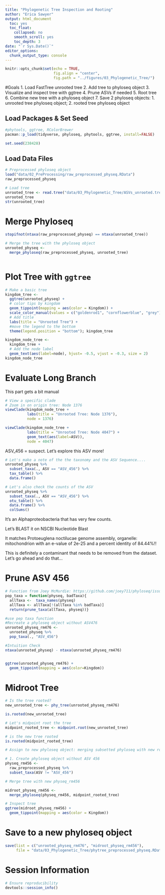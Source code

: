 ```yaml
---
title: "Phylogenetic Tree Inspection and Rooting"
author: "Erica Sawyer"
output: html_document
  toc: yes
  toc_float:
    collapsed: no
    smooth_scroll: yes
    toc_depth: 3
date: "`r Sys.Date()`"
editor_options: 
  chunk_output_type: console
---
```


```r
knitr::opts_chunk$set(echo = TRUE,
                      fig.align = "center",
                      fig.path = "../figures/03_Phylogenetic_Tree/")
```

#Goals
1. Load FastTree unrooted tree
2. Add tree to phyloseq object
3. Visualize and inspect tree with ggtree
4. Prune ASVs if needed
5. Root tree
6. Combine new tree with a phyloseq object
7. Save 2 phyloseq objects: 1. unrooted tree phyloseq object; 2. rooted tree phyloseq object

## Load Packages & Set Seed

```r
#phytools, ggtree, RColorBrewer
pacman::p_load(tidyverse, phyloseq, phytools, ggtree, install=FALSE)

set.seed(238428)
```

## Load Data Files 
```r
# Preprocessed phyloseq object
load("data/02_PreProcessing/raw_preprocessed_physeq.RData")
raw_preprocessed_physeq

# Load tree
unrooted_tree <- read.tree("data/03_Phylogenetic_Tree/ASVs_unrooted.tree") # something started going wrong here
unrooted_tree
str(unrooted_tree)
```

# Merge Phyloseq
```r
stopifnot(ntaxa(raw_preprocessed_physeq) == ntaxa(unrooted_tree))

# Merge the tree with the phyloseq object
unrooted_physeq <-
  merge_phyloseq(raw_preprocessed_physeq, unrooted_tree)
  
``` 

# Plot Tree with `ggtree`

```r
# Make a basic tree
kingdom_tree <- 
  ggtree(unrooted_physeq) + 
  # color tips by kingdom 
  geom_tippoint(mapping = aes(color = Kingdom)) + 
  scale_color_manual(values = c("goldenrod1", "cornflowerblue", "grey")) +
  # Add title 
  labs(title = "Unrooted Tree") + 
  #move the legend to the bottom 
  theme(legend.position = "bottom"); kingdom_tree

kingdom_node_tree <- 
  kingdom_tree + 
  # Add the node label 
  geom_text(aes(label=node), hjust= -0.5, vjust = -0.3, size = 2)
kingdom_node_tree
```



# Evaluate Long Branch 

This part gets a bit manual 

```r
# View a specific clade 
# Zoom in on origin tree: Node 1376
viewClade(kingdom_node_tree + 
          labs(title = "Unrooted Tree: Node 1376"), 
          node = 1376)

viewClade(kingdom_node_tree + 
          labs(title = "Unrooted Tree: Node 4047") + 
          geom_text(aes(label=ASV)), 
          node = 4047)
```

ASV_456 = suspect. Let's explore this ASV more! 


```r
# Let's make a note of the the taxonomy and the ASV Sequence.... 
unrooted_physeq %>%
  subset_taxa(., ASV == "ASV_456") %>%
  tax_table() %>%
  data.frame()

# Let's also check the counts of the ASV 
unrooted_physeq %>%
  subset_taxa(., ASV == "ASV_456") %>%
  otu_table() %>%
  data.frame() %>%
  colSums()
```

It's an Alphaproteobacteria that has very few counts. 

Let's BLAST it on NSCBI Nucleotide Blast 

It matches Protoeuglena noctilucae genome assembly, organelle: mitochondrion with an e-value of 2e-25	and a percent identity of 84.44%!! 

This is definitely a contaminant that needs to be removed from the dataset. Let's go ahead and do that... 

# Prune ASV 456
```r
# Function from Joey McMurdie: https://github.com/joey711/phyloseq/issues/652
pop_taxa = function(physeq, badTaxa){
  allTaxa <-  taxa_names(physeq)
  allTaxa <- allTaxa[!(allTaxa %in% badTaxa)]
  return(prune_taxa(allTaxa, physeq))}

#use pep taxa function
#Recreate a phyloseq object without ASV476
unrooted_physeq_rm476 <-
  unrooted_physeq %>%
  pop_taxa(., "ASV_456")

#Intuition Check
ntaxa(unrooted_physeq) - ntaxa(unrooted_physeq_rm476)


ggtree(unrooted_physeq_rm476) +
  geom_tippoint(mapping = aes(color=Kingdom))
```

# Midroot Tree
```r
# Is the tree rooted?
new_unrooted_tree <- phy_tree(unrooted_physeq_rm476)

is.rooted(new_unrooted_tree)

# Let's midpoint root the tree
midpoint_rooted_tree <- midpoint.root(new_unrooted_tree)

# is the new tree rooted
is.rooted(midpoint_rooted_tree)

# Assign to new phyloseq object: merging subsetted phyloseq with new rooted tree

# 1. Create phyloseq object without ASV 456
physeq_rm456 <-
  raw_preprocessed_physeq %>%
  subset_taxa(ASV != "ASV_456")

# Merge tree with new physeq_rm456

midroot_physeq_rm456 <-
  merge_phyloseq(physeq_rm456, midpoint_rooted_tree)

# Inspect tree
ggtree(midroot_physeq_rm456) +
  geom_tippoint(mapping = aes(color = Kingdom))
```

# Save to a new phyloseq object
```r

save(list = c("unrooted_physeq_rm476", "midroot_physeq_rm456"),
     file = "data/03_Phylogenetic_Tree/phytree_preprocessed_physeq.RData")


```


# Session Information 
```r
# Ensure reproducibility 
devtools::session_info()
```
